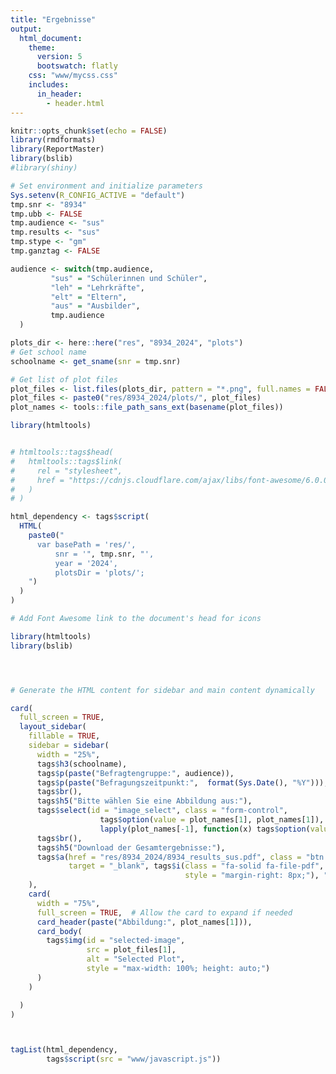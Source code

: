 ```yaml
---
title: "Ergebnisse"
output: 
  html_document:
    theme:
      version: 5
      bootswatch: flatly
    css: "www/mycss.css"
    includes:
      in_header:
        - header.html
---
```


```r
knitr::opts_chunk$set(echo = FALSE)
library(rmdformats)
library(ReportMaster)
library(bslib)
#library(shiny)

# Set environment and initialize parameters
Sys.setenv(R_CONFIG_ACTIVE = "default")
tmp.snr <- "8934"
tmp.ubb <- FALSE
tmp.audience <- "sus"
tmp.results <- "sus"
tmp.stype <- "gm"
tmp.ganztag <- FALSE

audience <- switch(tmp.audience,
         "sus" = "Schülerinnen und Schüler",  
         "leh" = "Lehrkräfte",  
         "elt" = "Eltern",  
         "aus" = "Ausbilder",  
         tmp.audience 
  )

plots_dir <- here::here("res", "8934_2024", "plots")
# Get school name
schoolname <- get_sname(snr = tmp.snr)

# Get list of plot files
plot_files <- list.files(plots_dir, pattern = "*.png", full.names = FALSE)
plot_files <- paste0("res/8934_2024/plots/", plot_files) 
plot_names <- tools::file_path_sans_ext(basename(plot_files))

library(htmltools)


# htmltools::tags$head(
#   htmltools::tags$link(
#     rel = "stylesheet",
#     href = "https://cdnjs.cloudflare.com/ajax/libs/font-awesome/6.0.0-beta3/css/all.min.css"
#   )
# )

html_dependency <- tags$script(
  HTML(
    paste0("
      var basePath = 'res/', 
          snr = '", tmp.snr, "',
          year = '2024',
          plotsDir = 'plots/';
    ")
  )
)

# Add Font Awesome link to the document's head for icons

```





```r

library(htmltools)
library(bslib)




# Generate the HTML content for sidebar and main content dynamically

card(
  full_screen = TRUE,
  layout_sidebar(
    fillable = TRUE,
    sidebar = sidebar(
      width = "25%",
      tags$h3(schoolname),
      tags$p(paste("Befragtengruppe:", audience)),
      tags$p(paste("Befragungszeitpunkt:",  format(Sys.Date(), "%Y"))),
      tags$br(),
      tags$h5("Bitte wählen Sie eine Abbildung aus:"),
      tags$select(id = "image_select", class = "form-control",
                    tags$option(value = plot_names[1], plot_names[1]),
                    lapply(plot_names[-1], function(x) tags$option(value = x, x))),
      tags$br(),
      tags$h5("Download der Gesamtergebnisse:"),
      tags$a(href = "res/8934_2024/8934_results_sus.pdf", class = "btn btn-success",
             target = "_blank", tags$i(class = "fa-solid fa-file-pdf", 
                                       style = "margin-right: 8px;"), "PDF")
    ),
    card(
      width = "75%",
      full_screen = TRUE,  # Allow the card to expand if needed
      card_header(paste("Abbildung:", plot_names[1])),
      card_body(
        tags$img(id = "selected-image",
                 src = plot_files[1],
                 alt = "Selected Plot",
                 style = "max-width: 100%; height: auto;")
      )
    )

  )
)



tagList(html_dependency, 
        tags$script(src = "www/javascript.js"))

```


